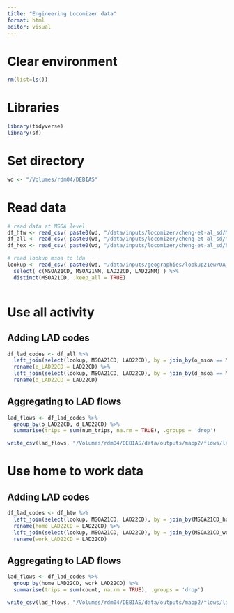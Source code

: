 ```yaml
---
title: "Engineering Locomizer data"
format: html
editor: visual
---
```


# Clear environment

```r
rm(list=ls())
```

# Libraries

```r
library(tidyverse)
library(sf)
```

# Set directory

```r
wd <- "/Volumes/rdm04/DEBIAS"
```

# Read data

```r
# read data at MSOA level
df_htw <- read_csv( paste0(wd, "/data/inputs/locomizer/cheng-et-al_sd/MSOA_county_home_work.gz") )
df_all <- read_csv( paste0(wd, "/data/inputs/locomizer/cheng-et-al_sd/msoa_ODs_allactivity.gz") )
df_hex <- read_csv( paste0(wd, "/data/inputs/locomizer/cheng-et-al_sd/hex_ODs_allactivity.gz") )

# read lookup msoa to lda
lookup <- read_csv( paste0(wd, "/data/inputs/geographies/lookup21ew/OA_to_LSOA_to_MSOA_to_LAD_Dec_2021_EW_V3.csv") ) %>% 
  select( c(MSOA21CD, MSOA21NM, LAD22CD, LAD22NM) ) %>% 
  distinct(MSOA21CD, .keep_all = TRUE)
  
```

# Use all activity

## Adding LAD codes

```r
df_lad_codes <- df_all %>%
  left_join(select(lookup, MSOA21CD, LAD22CD), by = join_by(o_msoa == MSOA21CD )) %>%
  rename(o_LAD22CD = LAD22CD) %>% 
  left_join(select(lookup, MSOA21CD, LAD22CD), by = join_by(d_msoa == MSOA21CD )) %>%
  rename(d_LAD22CD = LAD22CD)

```

## Aggregating to LAD flows

```r
lad_flows <- df_lad_codes %>%
  group_by(o_LAD22CD, d_LAD22CD) %>%
  summarise(trips = sum(num_trips, na.rm = TRUE), .groups = 'drop')
```

```r
write_csv(lad_flows, "/Volumes/rdm04/DEBIAS/data/outputs/mapp2/flows/lad/flow-origin-destination_lad.csv")
```

# Use home to work data

## Adding LAD codes

```r
df_lad_codes <- df_htw %>%
  left_join(select(lookup, MSOA21CD, LAD22CD), by = join_by(MSOA21CD_home == MSOA21CD )) %>%
  rename(home_LAD22CD = LAD22CD) %>%
  left_join(select(lookup, MSOA21CD, LAD22CD), by = join_by(MSOA21CD_work == MSOA21CD )) %>%
  rename(work_LAD22CD = LAD22CD)

```

## Aggregating to LAD flows

```r
lad_flows <- df_lad_codes %>%
  group_by(home_LAD22CD, work_LAD22CD) %>%
  summarise(trips = sum(count, na.rm = TRUE), .groups = 'drop')
```

```r
write_csv(lad_flows, "/Volumes/rdm04/DEBIAS/data/outputs/mapp2/flows/lad/flow-home-work_lad_htw.csv")
```
